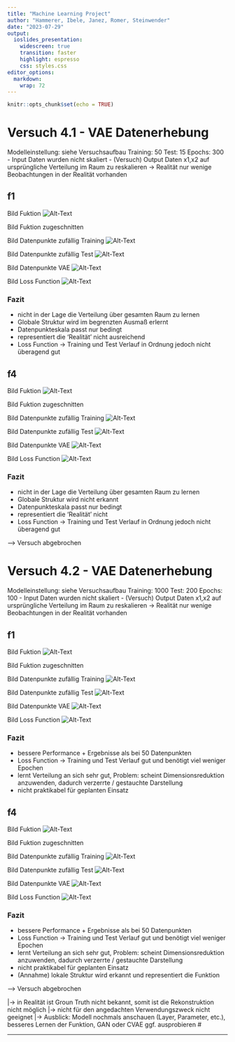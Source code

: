 ```yaml
---
title: "Machine Learning Project"
author: "Hammerer, Ibele, Janez, Romer, Steinwender"
date: "2023-07-29"
output:
  ioslides_presentation:
    widescreen: true
    transition: faster
    highlight: espresso
    css: styles.css
editor_options: 
  markdown: 
    wrap: 72
---
```


```r
knitr::opts_chunk$set(echo = TRUE)
```

# Versuch 4.1 - VAE Datenerhebung

Modelleinstellung: siehe Versuchsaufbau Training: 50 Test: 15 Epochs:
300 - Input Daten wurden nicht skaliert - (Versuch) Output Daten x1,x2
auf ursprüngliche Verteilung im Raum zu reskalieren -\> Realität nur
wenige Beobachtungen in der Realität vorhanden

## f1

Bild Fuktion ![Alt-Text](images/Versuch%204/GroundtruthF1)

Bild Fuktion zugeschnitten

Bild Datenpunkte zufällig Training
![Alt-Text](images/Versuch%204/DataGenerationRandomTrainF1MinimalData)

Bild Datenpunkte zufällig Test
![Alt-Text](images/Versuch%204/DataGenerationRandomTestF1MinimalData)

Bild Datenpunkte VAE
![Alt-Text](images/Versuch%204/images/Versuch%204/VAEDataF1MinimalData)

Bild Loss Function ![Alt-Text](images/Versuch%204/LossF1MinimalData.png)

### Fazit

-   nicht in der Lage die Verteilung über gesamten Raum zu lernen
-   Globale Struktur wird im begrenzten Ausmaß erlernt
-   Datenpunkteskala passt nur bedingt
-   representiert die 'Realität' nicht ausreichend
-   Loss Function -\> Training und Test Verlauf in Ordnung jedoch nicht
    überagend gut

## f4

Bild Fuktion ![Alt-Text](images/Versuch%204/GroundtruthF4)

Bild Fuktion zugeschnitten

Bild Datenpunkte zufällig Training
![Alt-Text](images/Versuch%204/DataGenerationRandomTrainF4MinimalData)

Bild Datenpunkte zufällig Test
![Alt-Text](images/Versuch%204/DataGenerationRandomTestF4MinimalData)

Bild Datenpunkte VAE
![Alt-Text](images/Versuch%204/VAEDataF4MinimalData)

Bild Loss Function ![Alt-Text](images/Versuch%204/LossF4MinimalData.png)

### Fazit

-   nicht in der Lage die Verteilung über gesamten Raum zu lernen
-   Globale Struktur wird nicht erkannt
-   Datenpunkteskala passt nur bedingt
-   representiert die 'Realität' nicht
-   Loss Function -\> Training und Test Verlauf in Ordnung jedoch nicht
    überagend gut

---\> Versuch abgebrochen

# Versuch 4.2 - VAE Datenerhebung

Modelleinstellung: siehe Versuchsaufbau Training: 1000 Test: 200 Epochs:
100 - Input Daten wurden nicht skaliert - (Versuch) Output Daten x1,x2
auf ursprüngliche Verteilung im Raum zu reskalieren -\> Realität nur
wenige Beobachtungen in der Realität vorhanden

## f1

Bild Fuktion ![Alt-Text](images/Versuch%204/GroundtruthF1)

Bild Fuktion zugeschnitten

Bild Datenpunkte zufällig Training
![Alt-Text](images/Versuch%204/DataGenerationRandomTrainF1MaximalData)

Bild Datenpunkte zufällig Test
![Alt-Text](images/Versuch%204/DataGenerationRandomTestF1MaximalData)

Bild Datenpunkte VAE
![Alt-Text](images/Versuch%204/VAEDataF1MaximalData)

Bild Loss Function ![Alt-Text](images/Versuch%204/LossF1MaximalData.png)

### Fazit

-   bessere Performance + Ergebnisse als bei 50 Datenpunkten
-   Loss Function -\> Training und Test Verlauf gut und benötigt viel
    weniger Epochen
-   lernt Verteilung an sich sehr gut, Problem: scheint
    Dimensionsreduktion anzuwenden, dadurch verzerrte / gestauchte
    Darstellung
-   nicht praktikabel für geplanten Einsatz

## f4

Bild Fuktion ![Alt-Text](images/Versuch%204/GroundtruthF4)

Bild Fuktion zugeschnitten

Bild Datenpunkte zufällig Training
![Alt-Text](images/Versuch%204/DataGenerationRandomTrainF4MaximalData)

Bild Datenpunkte zufällig Test
![Alt-Text](images/Versuch%204/DataGenerationRandomTestF4MaximalData)

Bild Datenpunkte VAE
![Alt-Text](images/Versuch%204/VAEDataF4MaximalData)

Bild Loss Function ![Alt-Text](images/Versuch%204/LossF4MaximalData.png)

### Fazit

-   bessere Performance + Ergebnisse als bei 50 Datenpunkten
-   Loss Function -\> Training und Test Verlauf gut und benötigt viel
    weniger Epochen
-   lernt Verteilung an sich sehr gut, Problem: scheint
    Dimensionsreduktion anzuwenden, dadurch verzerrte / gestauchte
    Darstellung
-   nicht praktikabel für geplanten Einsatz
-   (Annahme) lokale Struktur wird erkannt und representiert die
    Funktion

---\> Versuch abgebrochen

\|-\> in Realität ist Groun Truth nicht bekannt, somit ist die
Rekonstruktion nicht möglich \|-\> nicht für den angedachten
Verwendungszweck nicht geeignet \|-\> Ausblick: Modell nochmals
anschauen (Layer, Parameter, etc.), besseres Lernen der Funktion, GAN
oder CVAE ggf. ausprobieren \#

------------------------------------------------------------------------
